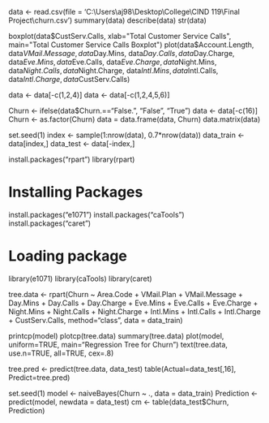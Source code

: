 data <- read.csv(file = 'C:\\Users\\aj98\\Desktop\\College\\CIND 119\\Final Project\\churn.csv')
summary(data)
describe(data)
str(data)

boxplot(data$CustServ.Calls, xlab="Total Customer Service Calls", main="Total Customer Service Calls Boxplot")
plot(data$Account.Length, data$VMail.Message, data$Day.Mins, data$Day.Calls, data$Day.Charge, data$Eve.Mins, data$Eve.Calls, data$Eve.Charge, data$Night.Mins, data$Night.Calls, data$Night.Charge, data$Intl.Mins, data$Intl.Calls, data$Intl.Charge, data$CustServ.Calls)

data <- data[-c(1,2,4)]
data <- data[-c(1,2,4,5,6)]

Churn <- ifelse(data$Churn.=="False.", "False", "True")
data <- data[-c(16)]
Churn <- as.factor(Churn)
data = data.frame(data, Churn)
data.matrix(data)

set.seed(1)
index <- sample(1:nrow(data), 0.7*nrow(data))
data_train <- data[index,]
data_test <- data[-index,]

install.packages("rpart")
library(rpart)

# Installing Packages 
install.packages("e1071") 
install.packages("caTools") 
install.packages("caret") 
  
# Loading package 
library(e1071) 
library(caTools) 
library(caret) 

tree.data <- rpart(Churn ~ Area.Code + VMail.Plan + VMail.Message + Day.Mins + Day.Calls + Day.Charge + Eve.Mins + Eve.Calls + Eve.Charge + Night.Mins + Night.Calls + Night.Charge + Intl.Mins + Intl.Calls + Intl.Charge + CustServ.Calls, method="class", data = data_train)

printcp(model)
plotcp(tree.data)
summary(tree.data)
plot(model, uniform=TRUE,
   main="Regression Tree for Churn")
text(tree.data, use.n=TRUE, all=TRUE, cex=.8)

tree.pred <- predict(tree.data, data_test)
table(Actual=data_test[,16], Predict=tree.pred)

set.seed(1)
model <- naiveBayes(Churn ~ ., data = data_train)
Prediction <- predict(model, newdata = data_test) 
cm <- table(data_test$Churn, Prediction)